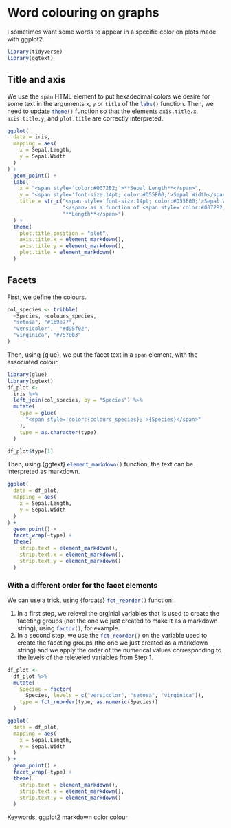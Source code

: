 # Word colouring on graphs

I sometimes want some words to appear in a specific color on plots made with ggplot2.

```r
library(tidyverse)
library(ggtext)
```


## Title and axis

We use the `span` HTML element to put hexadecimal colors we desire for some text in the arguments `x`, `y` or `title` of the `labs()`{.R} function. Then, we need to update `theme()`{.R} function so that the elements `axis.title.x`, `axis.title.y`, and `plot.title` are correctly interpreted.

```r
ggplot(
  data = iris,
  mapping = aes(
    x = Sepal.Length,
    y = Sepal.Width
  )
) +
  geom_point() +
  labs(
    x = "<span style='color:#0072B2;'>**Sepal Length**</span>",
    y = "<span style='font-size:14pt; color:#D55E00;'>Sepal Width</span>",
    title = str_c("<span style='font-size:14pt; color:#D55E00;'>Sepal Width",
                  "</span> as a function of <span style='color:#0072B2;'>",
                  "**Length**</span>")
  ) + 
  theme(
    plot.title.position = "plot",
    axis.title.x = element_markdown(),
    axis.title.y = element_markdown(),
    plot.title = element_markdown()
  )
```


## Facets

First, we define the colours.
```r
col_species <- tribble(
  ~Species, ~colours_species,
  "setosa", "#1b9e77",
  "versicolor",  "#d95f02",
  "virginica", "#7570b3"
)
```

Then, using {glue}, we put the facet text in a `span` element, with the associated colour.
```r
library(glue)
library(ggtext)
df_plot <- 
  iris %>% 
  left_join(col_species, by = "Species") %>% 
  mutate(
    type = glue(
      "<span style='color:{colours_species};'>{Species}</span>"
    ),
    type = as.character(type)
  )

df_plot$type[1]
```

Then, using {ggtext} `element_markdown()`{.R} function, the text can be interpreted as markdown.
```r
ggplot(
  data = df_plot,
  mapping = aes(
    x = Sepal.Length,
    y = Sepal.Width
  )
) +
  geom_point() +
  facet_wrap(~type) +
  theme(
    strip.text = element_markdown(),
    strip.text.x = element_markdown(),
    strip.text.y = element_markdown()
  )
```


### With a different order for the facet elements

We can use a trick, using {forcats} `fct_reorder()`{.R} function:

1.    In a first step, we relevel the orginial variables that is used to create the faceting groups (not the one we just created to make it as a markdown string), using `factor()`{.R}, for example.
2.    In a second step, we use the `fct_reorder()`{.R} on the variable used to create the faceting groups (the one we just created as a markdown string) and we apply the order of the numerical values corresponding to the levels of the releveled variables from Step 1.

```r
df_plot <- 
  df_plot %>% 
  mutate(
    Species = factor(
      Species, levels = c("versicolor", "setosa", "virginica")),
    type = fct_reorder(type, as.numeric(Species))
  )

ggplot(
  data = df_plot,
  mapping = aes(
    x = Sepal.Length,
    y = Sepal.Width
  )
) +
  geom_point() +
  facet_wrap(~type) +
  theme(
    strip.text = element_markdown(),
    strip.text.x = element_markdown(),
    strip.text.y = element_markdown()
  )
```



Keywords: ggplot2 markdown color colour

